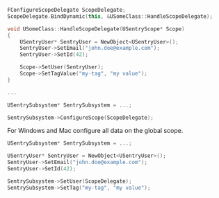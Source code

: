 ```cpp
FConfigureScopeDelegate ScopeDelegate;
ScopeDelegate.BindDynamic(this, &USomeClass::HandleScopeDelegate);

void USomeClass::HandleScopeDelegate(USentryScope* Scope)
{
    USentryUser* SentryUser = NewObject<USentryUser>();
    SentryUser->SetEmail("john.doe@example.com");
    SentryUser->SetId(42);

    Scope->SetUser(SentryUser);
    Scope->SetTagValue("my-tag", "my value");
}

...

USentrySubsystem* SentrySubsystem = ...;

SentrySubsystem->ConfigureScope(ScopeDelegate);
```

For Windows and Mac configure all data on the global scope.

```cpp
USentrySubsystem* SentrySubsystem = ...;

USentryUser* SentryUser = NewObject<USentryUser>();
SentryUser->SetEmail("john.doe@example.com");
SentryUser->SetId(42);

SentrySubsystem->SetUser(ScopeDelegate);
SentrySubsystem->SetTag("my-tag", "my value");
```
